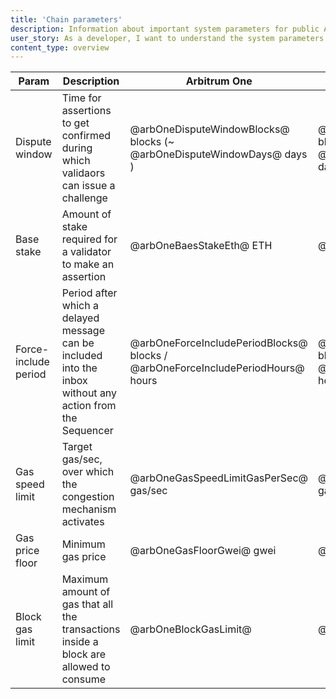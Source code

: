 ```yaml
---
title: 'Chain parameters'
description: Information about important system parameters for public Arbitrum chains
user_story: As a developer, I want to understand the system parameters for the public Arbitrum chains.
content_type: overview
---
```


| Param                | Description                                                                                               | Arbitrum One                                                                    | Arbitrum Nova                                                               | Arb Sepolia                                                                       |
| -------------------- | --------------------------------------------------------------------------------------------------------- | ------------------------------------------------------------------------------- | --------------------------------------------------------------------------- | --------------------------------------------------------------------------------- |
| Dispute window       | Time for assertions to get confirmed during which validaors can issue a challenge                         | @arbOneDisputeWindowBlocks@ blocks (~ @arbOneDisputeWindowDays@ days )          | @novaDisputeWindowBlocks@ blocks (~ @novaDisputeWindowDays@ days)           | @sepoliaDisputeWindowBlocks@ blocks (~ @sepoliaDisputeWindowMinutes@ minutes)     |
| Base stake           | Amount of stake required for a validator to make an assertion                                             | @arbOneBaesStakeEth@ ETH                                                        | @novaBaesStakeEth@ ETH                                                      | @sepoliaBaesStakeEth@ Sepolia ETH                                                 |
| Force-include period | Period after which a delayed message can be included into the inbox without any action from the Sequencer | @arbOneForceIncludePeriodBlocks@ blocks / @arbOneForceIncludePeriodHours@ hours | @novaForceIncludePeriodBlocks@ blocks / @novaForceIncludePeriodHours@ hours | @sepoliaForceIncludePeriodBlocks@ blocks / @sepoliaForceIncludePeriodHours@ hours |
| Gas speed limit      | Target gas/sec, over which the congestion mechanism activates                                             | @arbOneGasSpeedLimitGasPerSec@ gas/sec                                          | @novaGasSpeedLimitGasPerSec@ gas/sec                                        | @sepoliaGasSpeedLimitGasPerSec@ gas/sec                                           |
| Gas price floor      | Minimum gas price                                                                                         | @arbOneGasFloorGwei@ gwei                                                       | @novaGasFloorGwei@ gwei                                                     | @sepoliaGasFloorGwei@ gwei                                                        |
| Block gas limit      | Maximum amount of gas that all the transactions inside a block are allowed to consume                     | @arbOneBlockGasLimit@                                                           | @novaBlockGasLimit@                                                         | @sepoliaBlockGasLimit@                                                            |
